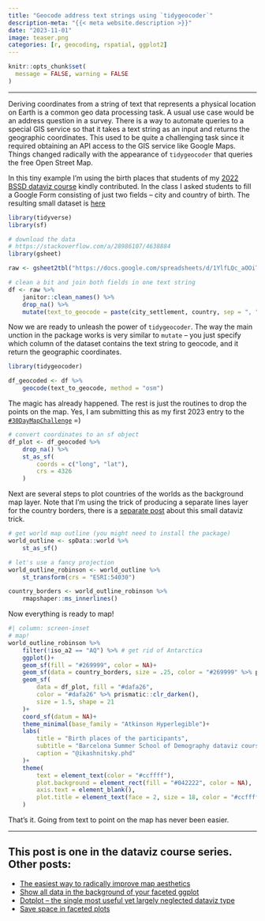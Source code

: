 ```yaml
---
title: "Geocode address text strings using `tidygeocoder`"
description-meta: "{{< meta website.description >}}"
date: "2023-11-01"
image: teaser.png
categories: [r, geocoding, rspatial, ggplot2]
---
```


```r
knitr::opts_chunk$set(
  message = FALSE, warning = FALSE
)
```

***

Deriving coordinates from a string of text that represents a physical location on Earth is a common geo data processing task. A usual use case would be an address question in a survey. There is a way to automate queries to a special GIS service so that it takes a text string as an input and returns the geographic coordinates. This used to be quite a challenging task since it required obtaining an API access to the GIS service like Google Maps. Things changed radically with the appearance of `tidygeocoder` that queries the free Open Street Map. 

In this tiny example I'm using the birth places that students of my [2022 BSSD dataviz course][bssd] kindly contributed. In the class I asked students to fill a Google Form consisting of just two fields -- city and country of birth. The resulting small dataset is [here][data]


```r
library(tidyverse)
library(sf)

# download the data
# https://stackoverflow.com/a/28986107/4638884
library(gsheet)

raw <- gsheet2tbl("https://docs.google.com/spreadsheets/d/1YlfLQc_aOOiTqaSGu5TI70OQy1ewTa_Ti0qAEOEcy58")

# clean a bit and join both fields in one text string 
df <- raw %>% 
    janitor::clean_names() %>% 
    drop_na() %>% 
    mutate(text_to_geocode = paste(city_settlement, country, sep = ", "))
```

Now we are ready to unleash the power of `tidygeocoder`. The way the main unction in the package works is very similar to `mutate` -- you just specify which column of the dataset contains the text string to geocode, and it return the geographic coordinates.  

```r
library(tidygeocoder)

df_geocoded <- df %>% 
    geocode(text_to_geocode, method = "osm")
```

The magic has already happened. The rest is just the routines to drop the points on the map. Yes, I am submitting this as my first 2023 entry to the [`#30DayMapChallenge`][30d] =)

```r
# convert coordinates to an sf object
df_plot <- df_geocoded %>% 
    drop_na() %>% 
    st_as_sf(
        coords = c("long", "lat"),
        crs = 4326
    )
```

Next are several steps to plot countries of the worlds as the background map layer. Note that I'm using the trick of producing a separate lines layer for the country borders, there is a [separate post][borders] about this small dataviz trick.

```r
# get world map outline (you might need to install the package)
world_outline <- spData::world %>% 
    st_as_sf()

# let's use a fancy projection
world_outline_robinson <- world_outline %>% 
    st_transform(crs = "ESRI:54030")

country_borders <- world_outline_robinson %>% 
    rmapshaper::ms_innerlines()
```

Now everything is ready to map!

```r
#| column: screen-inset
# map!
world_outline_robinson %>% 
    filter(!iso_a2 == "AQ") %>% # get rid of Antarctica
    ggplot()+
    geom_sf(fill = "#269999", color = NA)+
    geom_sf(data = country_borders, size = .25, color = "#269999" %>% prismatic::clr_lighten())+
    geom_sf(
        data = df_plot, fill = "#dafa26", 
        color = "#dafa26" %>% prismatic::clr_darken(),
        size = 1.5, shape = 21
    )+
    coord_sf(datum = NA)+
    theme_minimal(base_family = "Atkinson Hyperlegible")+
    labs(
        title = "Birth places of the participants",
        subtitle = "Barcelona Summer School of Demography dataviz course at CED, July 2022",
        caption = "@ikashnitsky.phd"
    )+
    theme(
        text = element_text(color = "#ccffff"),
        plot.background = element_rect(fill = "#042222", color = NA),
        axis.text = element_blank(),
        plot.title = element_text(face = 2, size = 18, color = "#ccffff")
    )
```


That's it. Going from text to point on the map has never been easier.       


***

::: {.callout-note}
# This post is one in the **dataviz course series**. Other posts:
- [The easiest way to radically improve map aesthetics][borders]
- [Show all data in the background of your faceted ggplot][bg]
- [Dotplot – the single most useful yet largely neglected dataviz type][dotplot]
- [Save space in faceted plots][shrink]
:::


[bssd]: https://github.com/ikashnitsky/dataviz-bssd/releases/tag/v.3.0
[borders]: https://ikashnitsky.phd/2023/map-borders/
[bg]: https://ikashnitsky.phd/2020/background-data/
[dotplot]: https://ikashnitsky.phd/2019/dotplot/
[data]: https://docs.google.com/spreadsheets/d/1YlfLQc_aOOiTqaSGu5TI70OQy1ewTa_Ti0qAEOEcy58
[30d]: https://30daymapchallenge.com
[shrink]: https://ikashnitsky.phd/2023/shrink-space/
